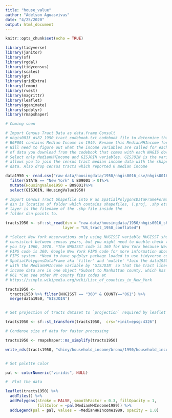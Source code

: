```yaml
---
title: "house_value"
author: "Adelson Aguasvivas"
date: "4/25/2020"
output: html_document
---
```


```r
knitr::opts_chunk$set(echo = TRUE)

library(tidyverse)
library(janitor)
library(sf)
library(rgdal)
library(tidycensus)
library(scales)
library(gt)
library(gridExtra)
library(lemon)
library(rvest)
library(magrittr)
library(leaflet)
library(gganimate)
library(spdplyr)
library(rmapshaper)

```

```r

# Coming soon

# Import Census Tract Data as data.frame Consult
# nhgis0013_ds82_1950_tract_codebook.txt codebook file to determine that column
# B0F001 contains Median Income in 1949. Rename this MedianHHIncome for clarity.
# Will need to figure out what the income variables are called for each new year
# of data you download from the codebook that comes with each NHGIS download.
# Select only MedianHHIncome and GISJOIN variables. GISJOIN is the variable that
# allows you to join the census tract median income data with the shapefile
# data. Also drop census tracts which reported 0 median income

data1950 <- read.csv("raw-data/housingdata/1950/nhgis0016_csv/nhgis0016_ds82_1950_tract.csv")%>%
  filter(STATE == "New York" & B09001 > 0)%>%
  mutate(HousingValue1950 = B09001)%>%
  select(GISJOIN, HousingValue1950)

# Import Census Tract Shapefile into R as SpatialPolygonsDataFrameFormat (SP Dataframe)
# dsn is location of folder which contains shapefiles, (.proj, .shp etc.)
# layer is the filename of the .shp file inside the
# folder dsn points to. 

tracts1950 <- sf::st_read(dsn = "raw-data/housingdata/1950/nhgis0016_shape/nhgis0016_shapefile_tl2008_us_tract_1950/",
                         layer = "US_tract_1950_conflated")

# *Select New York observations only using NHGISST variable NHGISST should be
# consistent between census years, but you might need to double-check this if
# you try 1960, 1970. *The NHGISST code is 360 for New York because New York's
# FIPS code is 360. Google New York FIPS code for more information about the
# FIPS system. *Need to have spdplyr package loaded to use tidyverse commands on
# SpatialPolygonsDataFrame aka `filter' and 'mutate' *Join the data1950 data
# with the MedianHHIncome variable by 'GISJOIN' so that the tract lines and
# income data are in one object *Subset to Manhattan county, which has FIPS code
# 061 *Can see other NY county fips codes at
# https://simple.wikipedia.org/wiki/List_of_counties_in_New_York

tracts1950 <-
  tracts1950 %>% filter(NHGISST == "360" & COUNTY=="061") %>%
  merge(data1950, "GISJOIN")


# Set projection of tracts dataset to `projection` required by leaflet

tracts1950 <- sf::st_transform(tracts1950,  crs="+init=epsg:4326")

# Condense size of data for faster processing

tracts1950 <- rmapshaper::ms_simplify(tracts1950)

write_rds(tracts1950, "shiny/household_income/bronx/1990/household_income_1990.rds")


# Set palette color

pal <- colorNumeric("viridis", NULL)

#  Plot the data

leaflet(tracts1950) %>%
  addTiles() %>%
  addPolygons(stroke = FALSE, smoothFactor = 0.3, fillOpacity = 1,
              fillColor = ~pal(MedianHHIncome1989)) %>%
  addLegend(pal = pal, values = ~MedianHHIncome1989, opacity = 1.0)




```